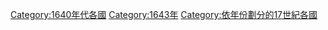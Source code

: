 [[Category:1640年代各國|Category:1640年代各國]]
[[Category:1643年|Category:1643年]]
[[Category:依年份劃分的17世紀各國|Category:依年份劃分的17世紀各國]]